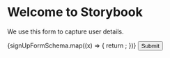 

<Meta title="Features/Form/sign-up" />

# Welcome to Storybook

We use this form to capture user details.

<Form>
  {signUpFormSchema.map((x) => {
    return <InputField />;
  })}
  <Button>Submit</Button>
</Form>
